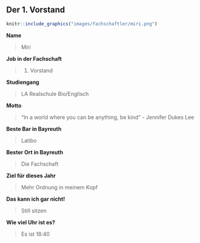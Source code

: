 ## Der 1. Vorstand {#fachschaftler-fachschaftlerinnen-erster-vorsitz}

```r
knitr::include_graphics("images/fachschaftler/miri.png")
```

**Name**

> Miri

**Job in der Fachschaft**

> 1. Vorstand

**Studiengang**

> LA Realschule Bio/Englisch

**Motto**

> "In a world where you can be anything, be kind" - Jennifer Dukes Lee 

**Beste Bar in Bayreuth**

> Latibo

**Bester Ort in Bayreuth**

> Die Fachschaft 

**Ziel für dieses Jahr**

> Mehr Ordnung in meinem Kopf

**Das kann ich gar nicht!**

> Still sitzen

**Wie viel Uhr ist es?**

> Es ist 18:40